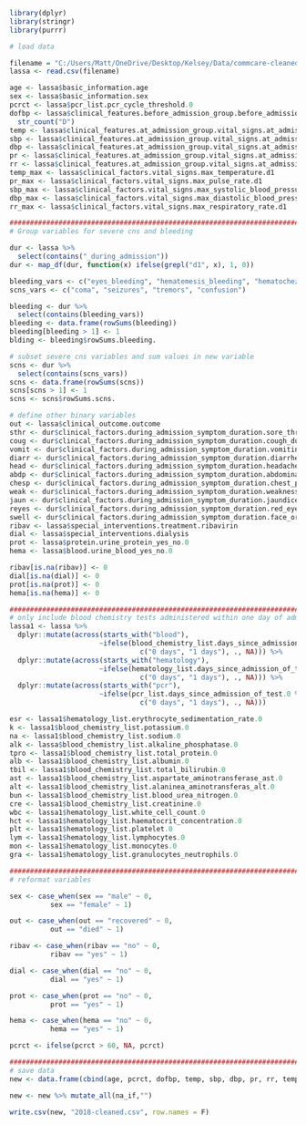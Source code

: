 ```{r}
library(dplyr)
library(stringr)
library(purrr)

# load data 

filename = "C:/Users/Matt/OneDrive/Desktop/Kelsey/Data/commcare-cleaned-data-2018-2020.csv"
lassa <- read.csv(filename)

age <- lassa$basic_information.age
sex <- lassa$basic_information.sex
pcrct <- lassa$pcr_list.pcr_cycle_threshold.0
dofbp <- lassa$clinical_features.before_admission_group.before_admission_symptom_duration.fever_duration.symptom_before_admission %>%
  str_count("D")	
temp <- lassa$clinical_features.at_admission_group.vital_signs.at_admission_temperature
sbp	<- lassa$clinical_features.at_admission_group.vital_signs.at_admission_systolic_blood_pressure
dbp	<- lassa$clinical_features.at_admission_group.vital_signs.at_admission_diastolic_blood_pressure
pr <- lassa$clinical_features.at_admission_group.vital_signs.at_admission_pulse_rate
rr <- lassa$clinical_features.at_admission_group.vital_signs.at_admission_respiratory_rate
temp_max <- lassa$clinical_factors.vital_signs.max_temperature.d1
pr_max <- lassa$clinical_factors.vital_signs.max_pulse_rate.d1
sbp_max <- lassa$clinical_factors.vital_signs.max_systolic_blood_pressure.d1
dbp_max <- lassa$clinical_factors.vital_signs.max_diastolic_blood_pressure.d1
rr_max <- lassa$clinical_factors.vital_signs.max_respiratory_rate.d1

####################################################################################################
# Group variables for severe cns and bleeding

dur <- lassa %>%
  select(contains("_during_admission"))
dur <- map_df(dur, function(x) ifelse(grepl("d1", x), 1, 0))

bleeding_vars <- c("eyes_bleeding", "hematemesis_bleeding", "hematochezia_bleeding", "hemoptysis_bleeding", "injection_sites_bleeding", "mouth_bleeding", "nostrils_bleeding", "vaginal_bleeding", "other_bleeding")
scns_vars <- c("coma", "seizures", "tremors", "confusion")

bleeding <- dur %>%
  select(contains(bleeding_vars))
bleeding <- data.frame(rowSums(bleeding))
bleeding[bleeding > 1] <- 1
blding <- bleeding$rowSums.bleeding.

# subset severe cns variables and sum values in new variable
scns <- dur %>%
  select(contains(scns_vars))
scns <- data.frame(rowSums(scns))
scns[scns > 1] <- 1
scns <- scns$rowSums.scns.

# define other binary variables
out <- lassa$clinical_outcome.outcome
sthr <- dur$clinical_factors.during_admission_symptom_duration.sore_throat_duration.symptom_during_admission
coug <- dur$clinical_factors.during_admission_symptom_duration.cough_duration.symptom_during_admission
vomit <- dur$clinical_factors.during_admission_symptom_duration.vomiting_duration.symptom_during_admission
diarr <- dur$clinical_factors.during_admission_symptom_duration.diarrhea_duration.symptom_during_admission
head <- dur$clinical_factors.during_admission_symptom_duration.headache_duration.symptom_during_admission
abdp <- dur$clinical_factors.during_admission_symptom_duration.abdominal_pain_duration.symptom_during_admission
chesp <- dur$clinical_factors.during_admission_symptom_duration.chest_pain_duration.symptom_during_admission
weak <- dur$clinical_factors.during_admission_symptom_duration.weakness_duration.symptom_during_admission
jaun <- dur$clinical_factors.during_admission_symptom_duration.jaundice_duration.symptom_during_admission
reyes <- dur$clinical_factors.during_admission_symptom_duration.red_eyes_duration.symptom_during_admission
swell <- dur$clinical_factors.during_admission_symptom_duration.face_or_neck_swelling_duration.symptom_during_admission
ribav <- lassa$special_interventions.treatment.ribavirin
dial <- lassa$special_interventions.dialysis
prot <- lassa$protein.urine_protein_yes_no.0
hema <- lassa$blood.urine_blood_yes_no.0

ribav[is.na(ribav)] <- 0
dial[is.na(dial)] <- 0
prot[is.na(prot)] <- 0
hema[is.na(hema)] <- 0

################################################################################################
# only include blood chemistry tests administered within one day of admission
lassa1 <- lassa %>%
  dplyr::mutate(across(starts_with("blood"),
                      ~ifelse(blood_chemistry_list.days_since_admission_of_test.0 %in% 
                                c("0 days", "1 days"), ., NA))) %>%
  dplyr::mutate(across(starts_with("hematology"),
                      ~ifelse(hematology_list.days_since_admission_of_test.0 %in% 
                                c("0 days", "1 days"), ., NA))) %>%
  dplyr::mutate(across(starts_with("pcr"),
                      ~ifelse(pcr_list.days_since_admission_of_test.0 %in% 
                                c("0 days", "1 days"), ., NA)))

esr <- lassa1$hematology_list.erythrocyte_sedimentation_rate.0
k <- lassa1$blood_chemistry_list.potassium.0
na <- lassa1$blood_chemistry_list.sodium.0
alk <- lassa$blood_chemistry_list.alkaline_phosphatase.0
tpro <- lassa1$blood_chemistry_list.total_protein.0
alb <- lassa1$blood_chemistry_list.albumin.0
tbil <- lassa1$blood_chemistry_list.total_bilirubin.0
ast <- lassa1$blood_chemistry_list.aspartate_aminotransferase_ast.0
alt <- lassa1$blood_chemistry_list.alaninea_aminotransferas_alt.0
bun <- lassa1$blood_chemistry_list.blood_urea_nitrogen.0
cre <- lassa1$blood_chemistry_list.creatinine.0
wbc <- lassa1$hematology_list.white_cell_count.0
hct <- lassa1$hematology_list.haematocrit_concentration.0
plt <- lassa1$hematology_list.platelet.0
lym <- lassa1$hematology_list.lymphocytes.0
mon <- lassa1$hematology_list.monocytes.0
gra <- lassa1$hematology_list.granulocytes_neutrophils.0

########################################################################################################33
# reformat variables

sex <- case_when(sex == "male" ~ 0,
          sex == "female" ~ 1)

out <- case_when(out == "recovered" ~ 0,
          out == "died" ~ 1)

ribav <- case_when(ribav == "no" ~ 0,
          ribav == "yes" ~ 1)

dial <- case_when(dial == "no" ~ 0,
          dial == "yes" ~ 1)

prot <- case_when(prot == "no" ~ 0,
          prot == "yes" ~ 1)

hema <- case_when(hema == "no" ~ 0,
          hema == "yes" ~ 1)

pcrct <- ifelse(pcrct > 60, NA, pcrct)

#############################################################################################################
# save data
new <- data.frame(cbind(age, pcrct, dofbp, temp, sbp, dbp, pr, rr, temp_max, sbp_max, dbp_max, rr_max, esr, k,  na, alk, tpro, alb, tbil, ast, alt, bun, cre, wbc, hct, plt, lym, mon, gra, sex, scns, blding, sthr, coug, vomit, diarr, head, abdp, chesp, weak, jaun, reyes, swell, ribav, dial, prot, hema, out))

new <- new %>% mutate_all(na_if,"")

write.csv(new, "2018-cleaned.csv", row.names = F)
```
